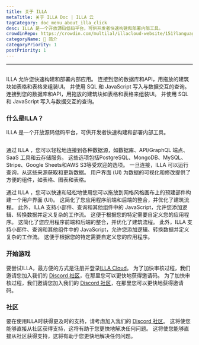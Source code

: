 ```yaml
---
title: 关于 ILLA
metaTitle: 关于 ILLA Doc | ILLA 云
tagCategory: doc_menu_about_illa_click
desc: ILLA 是一个开放源码低码平台，可供开发者快速构建和部署内部工具。
crowdinRepo: https://crowdin.com/multilal/illacloud-website/151?languages=en&filter=basic&value=0
categoryName: 👋 简介
categoryPriority: 1
postPriority: 1
---
```


* * *

## <h2 hidden>关于 ILLA</h2>

ILLA 允许您快速构建和部署内部应用。 连接到您的数据库和API，用拖放的建筑块如表格和表格来组装UI。 并使用 SQL 和 JavaScript 写入与数据交互的查询。 连接到您的数据库和API，用拖放的建筑块如表格和表格来组装UI。 并使用 SQL 和 JavaScript 写入与数据交互的查询。

### 什么是ILLA？

ILLA 是一个开放源码低码平台，可供开发者快速构建和部署内部工具。

<img
  src='https://cdn.illacloud.com/official-website/img/docs/introduction/about-illa-cloud.png'
  alt=""
/>

通过 ILLA ，您可以轻松地连接到各种数据源，如数据库、API/GraphQL 端点、SaaS 工具和云存储服务。 这些选项包括PostgreSQL、MongoDB、MySQL、Stripe、Google Sheets和AWS S3等受欢迎的选项。 一旦连接，ILLA 可以运行查询，从这些来源获取和更新数据。 用户界面 (UI) 为数据的可视化和修改提供了方便的组件，如表格、图表和表格。

通过 ILLA ，您可以快速和轻松地使用您可以拖放到网格风格画布上的预建部件构建一个用户界面 (UI)。 这简化了您应用程序前端和后端的整合，并优化了建筑流程。 此外，ILLA 支持小部件、查询和其他组件中的 JavaScript，允许您添加逻辑、转换数据并定义复杂的工作流。 这便于根据您的特定需要自定义您的应用程序。 这简化了您应用程序前端和后端的整合，并优化了建筑流程。 此外，ILLA 支持小部件、查询和其他组件中的 JavaScript，允许您添加逻辑、转换数据并定义复杂的工作流。 这便于根据您的特定需要自定义您的应用程序。

### 开始游戏

要尝试ILLA，最方便的方式是注册并登录[ILLA Cloud](https://cloud.illacloud.com/)。 
为了加快审核过程，我们邀请您加入我们的 [Discord 社区](https://discord.gg/illacloud)，在那里您可以更快地获得邀请码。 
为了加快审核过程，我们邀请您加入我们的 [Discord 社区](https://discord.gg/illacloud)，在那里您可以更快地获得邀请码。

### 社区

要在使用ILLA时获得更及时的支持，请考虑加入我们的 [Discord 社区](https://discord.gg/illacloud)。 这将使您能够直接从社区获得支持，这将有助于您更快地解决任何问题。 这将使您能够直接从社区获得支持，这将有助于您更快地解决任何问题。 
